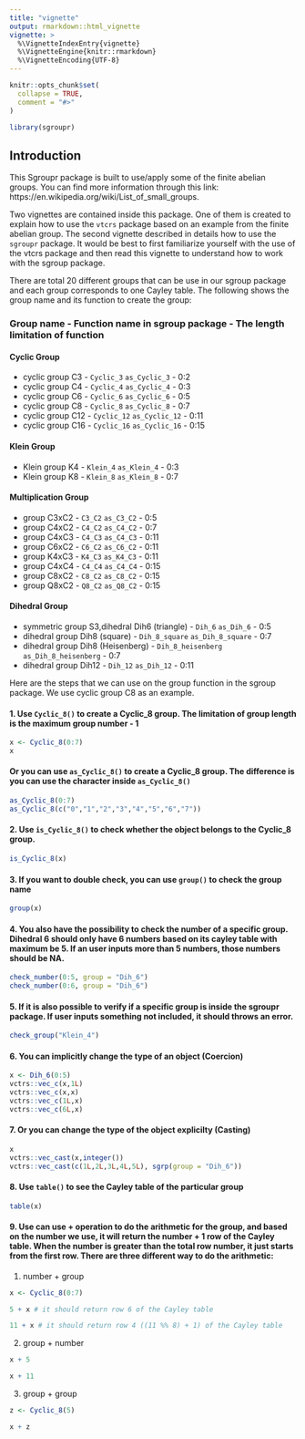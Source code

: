```yaml
---
title: "vignette"
output: rmarkdown::html_vignette
vignette: >
  %\VignetteIndexEntry{vignette}
  %\VignetteEngine{knitr::rmarkdown}
  %\VignetteEncoding{UTF-8}
---
```


```r
knitr::opts_chunk$set(
  collapse = TRUE,
  comment = "#>"
)
```

```r
library(sgroupr)
```

## Introduction

This Sgroupr package is built to use/apply some of the finite abelian groups. You can find more information through this link: https://en.wikipedia.org/wiki/List_of_small_groups. 

Two vignettes are contained inside this package. One of them is created to explain how to use the `vtcrs` package based on an example from the finite abelian group. The second vignette described in details how to use the `sgroupr` package. It would be best to first familiarize yourself with the use of the vtcrs package and then read this vignette to understand how to work with the sgroup package.

There are total 20 different groups that can be use in our sgroup package and each group corresponds to one Cayley table. The following shows the group name and its function to create the group:

### Group name - Function name in sgroup package - The length limitation of function

#### Cyclic Group
- cyclic group C3 - `Cyclic_3` `as_Cyclic_3`     - 0:2
- cyclic group C4 - `Cyclic_4` `as_Cyclic_4`     - 0:3
- cyclic group C6 - `Cyclic_6` `as_Cyclic_6`     - 0:5
- cyclic group C8 - `Cyclic_8` `as_Cyclic_8`     - 0:7
- cyclic group C12 - `Cyclic_12` `as_Cyclic_12` - 0:11
- cyclic group C16 - `Cyclic_16` `as_Cyclic_16` - 0:15

#### Klein Group
- Klein group K4 - `Klein_4` `as_Klein_4` - 0:3
- Klein group K8 - `Klein_8` `as_Klein_8` - 0:7

#### Multiplication Group
- group C3xC2 - `C3_C2` `as_C3_C2` - 0:5
- group C4xC2 - `C4_C2` `as_C4_C2` - 0:7
- group C4xC3 - `C4_C3` `as_C4_C3` - 0:11
- group C6xC2 - `C6_C2` `as_C6_C2` - 0:11
- group K4xC3 - `K4_C3` `as_K4_C3` - 0:11
- group C4xC4 - `C4_C4` `as_C4_C4` - 0:15
- group C8xC2 - `C8_C2` `as_C8_C2` - 0:15
- group Q8xC2 - `Q8_C2` `as_Q8_C2` - 0:15

#### Dihedral Group
- symmetric group S3,dihedral Dih6 (triangle) - `Dih_6` `as_Dih_6`            - 0:5
- dihedral group Dih8 (square) - `Dih_8_square` `as_Dih_8_square`             - 0:7
- dihedral group Dih8 (Heisenberg) - `Dih_8_heisenberg` `as_Dih_8_heisenberg` - 0:7
- dihedral group Dih12 - `Dih_12` `as_Dih_12`                                 - 0:11

Here are the steps that we can use on the group function in the sgroup package. We use cyclic group C8 as an example.

#### 1. Use `Cyclic_8()` to create a Cyclic_8 group. The limitation of group length is the maximum group number - 1 
```r
x <- Cyclic_8(0:7)
x
```

#### Or you can use `as_Cyclic_8()` to create a Cyclic_8 group. The difference is you can use the character inside `as_Cyclic_8()`
```r
as_Cyclic_8(0:7)
as_Cyclic_8(c("0","1","2","3","4","5","6","7"))
```

#### 2. Use `is_Cyclic_8()` to check whether the object belongs to the Cyclic_8 group. 
```r
is_Cyclic_8(x)
```

#### 3. If you want to double check, you can use `group()` to check the group name 
```r
group(x)
```


#### 4. You also have the possibility to check the number of a specific group. Dihedral 6 should only have 6 numbers based on its cayley table with maximum be 5. If an user inputs more than 5 numbers, those numbers should be NA.

```r
check_number(0:5, group = "Dih_6")
check_number(0:6, group = "Dih_6")
```

#### 5. If it is also possible to verify if a specific group is inside the sgroupr package. If user inputs something not included, it should throws an error. 
```r
check_group("Klein_4")
```

#### 6. You can implicitly change the type of an object (Coercion)
```r
x <- Dih_6(0:5)
vctrs::vec_c(x,1L)
vctrs::vec_c(x,x)
vctrs::vec_c(1L,x)
vctrs::vec_c(6L,x)
```

#### 7. Or you can change the type of the object explicilty (Casting)
```r
x
vctrs::vec_cast(x,integer())
vctrs::vec_cast(c(1L,2L,3L,4L,5L), sgrp(group = "Dih_6"))
```


#### 8. Use `table()` to see the Cayley table of the particular group
```r
table(x)
```

#### 9. Use can use + operation to do the arithmetic for the group, and based on the number we use, it will return the number + 1 row of the Cayley table. When the number is greater than the total row number, it just starts from the first row. There are three different way to do the arithmetic:

1. number + group
```r
x <- Cyclic_8(0:7)

5 + x # it should return row 6 of the Cayley table 

11 + x # it should return row 4 ((11 %% 8) + 1) of the Cayley table 
```

2. group + number
```r
x + 5

x + 11 
```

3. group + group
```r
z <- Cyclic_8(5)

x + z
```


